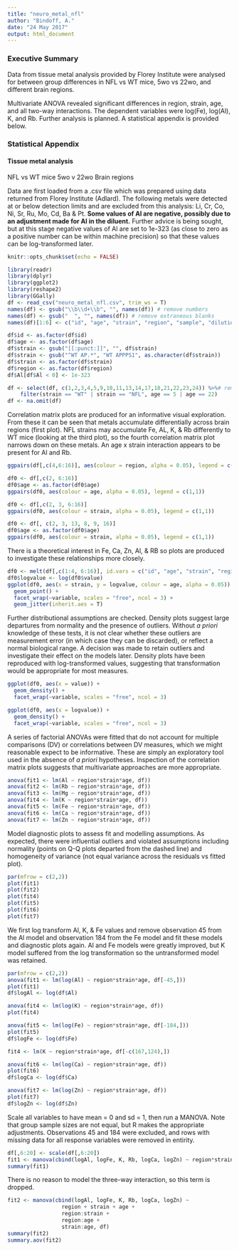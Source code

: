 ```yaml
---
title: "neuro_metal_nfl"
author: "Bindoff, A."
date: "24 May 2017"
output: html_document
---
```


### Executive Summary

Data from tissue metal analysis provided by Florey Institute were analysed for between group differences in NFL vs WT mice, 5wo vs 22wo, and different brain regions.

Multivariate ANOVA revealed significant differences in region, strain, age, and all two-way interactions. The dependent variables were log(Fe), log(Al), K, and Rb. Further analysis is planned. A statistical appendix is provided below.

### Statistical Appendix

#### Tissue metal analysis

NFL vs WT mice
5wo v 22wo
Brain regions

Data are first loaded from a .csv file which was prepared using data returned from Florey Institute (Adlard). The following metals were detected at or below detection limits and are excluded from this analysis: Li, Cr,  Co, Ni, Sr, Ru,  Mo, Cd, Ba & Pt. **Some values of Al are negative, possibly due to an adjustment made for Al in the diluent.** Further advice is being sought, but at this stage negative values of Al are set to 1e-323 (as close to zero as a positive number can be within machine precision) so that these values can be log-transformed later.


```r
knitr::opts_chunk$set(echo = FALSE)
```

```r
library(readr)
library(dplyr)
library(ggplot2)
library(reshape2)
library(GGally)
df <- read_csv("neuro_metal_nfl.csv", trim_ws = T)
names(df) <- gsub("\\b\\d+\\b", "", names(df)) # remove numbers
names(df) <- gsub("  ", "", names(df)) # remove extraneous blanks
names(df)[1:6] <- c("id", "age", "strain", "region", "sample", "dilution")

df$id <- as.factor(df$id)
df$age <- as.factor(df$age)
df$strain <- gsub("[[:punct:]]", "", df$strain)
df$strain <- gsub("^WT AP.*", "WT APPPS1", as.character(df$strain))
df$strain <- as.factor(df$strain)
df$region <- as.factor(df$region)
df$Al[df$Al < 0] <- 1e-323

df <- select(df, c(1,2,3,4,5,9,10,11,13,14,17,18,21,22,23,24)) %>%# remove metals at or below detection limit
    filter(strain == "WT" | strain == "NFL", age == 5 | age == 22)
df <- na.omit(df)

```

  
Correlation matrix plots are produced for an informative visual exploration. From these it can be seen that metals accumulate differentially across brain regions (first plot). NFL strains may accumulate Fe, AL, K, & Rb differently to WT mice (looking at the third plot), so the fourth correlation matrix plot narrows down on these metals. An age x strain interaction appears to be present for Al and Rb.  


```r

ggpairs(df[,c(4,6:16)], aes(colour = region, alpha = 0.05), legend = c(1,1))

df0 <- df[,c(2, 6:16)]
df0$age <- as.factor(df0$age)
ggpairs(df0, aes(colour = age, alpha = 0.05), legend = c(1,1))

df0 <- df[,c(2, 3, 6:16)]
ggpairs(df0, aes(colour = strain, alpha = 0.05), legend = c(1,1))

df0 <- df[, c(2, 3, 13, 8, 9, 16)]
df0$age <- as.factor(df0$age)
ggpairs(df0, aes(colour = strain, alpha = 0.05), legend = c(1,1))


```
  
  
There is a theoretical interest in Fe, Ca, Zn, Al, & RB so plots are produced to investigate these relationships more closely.

```r


df0 <- melt(df[,c(1:4, 6:16)], id.vars = c("id", "age", "strain", "region"))
df0$logvalue <- log(df0$value)
ggplot(df0, aes(x = strain, y = logvalue, colour = age, alpha = 0.05)) +
  geom_point() +
  facet_wrap(~variable, scales = "free", ncol = 3) +
  geom_jitter(inherit.aes = T)

```


Further distributional assumptions are checked.  Density plots suggest large departures from normality and the presence of outliers. Without *a priori* knowledge of these tests, it is not clear whether these outliers are measurement error (in which case they can be discarded), or reflect a normal biological range. A decision was made to retain outliers and investigate their effect on the models later. Density plots have been reproduced with log-transformed values, suggesting that transformation would be appropriate for most measures.

```r


ggplot(df0, aes(x = value)) +
  geom_density() +
  facet_wrap(~variable, scales = "free", ncol = 3)

ggplot(df0, aes(x = logvalue)) +
  geom_density() +
  facet_wrap(~variable, scales = "free", ncol = 3)


```

A series of factorial ANOVAs were fitted that do not account for multiple comparisons (DV) or correlations between DV measures, which we might reasonable expect to be informative. These are simply an exploratory tool used in the absence of *a priori* hypotheses. Inspection of the correlation matrix plots suggests that multivariate approaches are more appropriate.

```r
anova(fit1 <- lm(Al ~ region*strain*age, df))
anova(fit2 <- lm(Rb ~ region*strain*age, df))
anova(fit3 <- lm(Mg ~ region*strain*age, df))
anova(fit4 <- lm(K ~ region*strain*age, df))
anova(fit5 <- lm(Fe ~ region*strain*age, df))
anova(fit6 <- lm(Ca ~ region*strain*age, df))
anova(fit7 <- lm(Zn ~ region*strain*age, df))


```


Model diagnostic plots to assess fit and modelling assumptions. As expected, there were influential outliers and violated assumptions including normality (points on Q-Q plots departed from the dashed line) and homogeneity of variance (not equal variance across the residuals vs fitted plot).

```r
par(mfrow = c(2,2))
plot(fit1)
plot(fit2)
plot(fit4)
plot(fit5)
plot(fit6)
plot(fit7)

```


We first log transform Al, K, & Fe values and remove observation 45 from the Al model and observation 184 from the Fe model and fit these models and diagnostic plots again. Al and Fe models were greatly improved, but K model suffered from the log transformation so the untransformed model was retained.

```r
par(mfrow = c(2,2))
anova(fit1 <- lm(log(Al) ~ region*strain*age, df[-45,]))
plot(fit1)
df$logAl <- log(df$Al)

anova(fit4 <- lm(log(K) ~ region*strain*age, df))
plot(fit4)

anova(fit5 <- lm(log(Fe) ~ region*strain*age, df[-184,]))
plot(fit5)
df$logFe <- log(df$Fe)

fit4 <- lm(K ~ region*strain*age, df[-c(167,124),])

anova(fit6 <- lm(log(Ca) ~ region*strain*age, df))
plot(fit6)
df$logCa <- log(df$Ca)

anova(fit7 <- lm(log(Zn) ~ region*strain*age, df))
plot(fit7)
df$logZn <- log(df$Zn)

```

Scale all variables to have mean = 0 and sd = 1, then run a MANOVA. Note that group sample sizes are not equal, but R makes the appropriate adjustments. Observations 45 and 184 were excluded, and rows with missing data for all response variables were removed in entirity.

```r
df[,6:20] <- scale(df[,6:20])
fit1 <- manova(cbind(logAl, logFe, K, Rb, logCa, logZn) ~ region*strain*age, df)
summary(fit1)

```
  
There is no reason to model the three-way interaction, so this term is dropped.

```r
fit2 <- manova(cbind(logAl, logFe, K, Rb, logCa, logZn) ~ 
                 region + strain + age +
                 region:strain +
                 region:age +
                 strain:age, df)
summary(fit2)
summary.aov(fit2)

```

